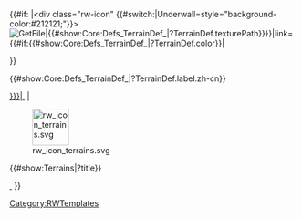 <noinclude>[[Category:RWTemplates]]{{Documentation}}</noinclude><!--
--><includeonly><div class="rw-button"><!--
-->{{#if:{{{1|}}}<!--
-->|<div class="rw-icon" {{#switch:{{{1|}}}|Underwall=style="background-color:#212121;"}}><!--
   -->[[File:{{#invoke:TexHelper|GetFile|{{#show:Core:Defs_TerrainDef_{{{1|}}}|?TerrainDef.texturePath}}}}|link=]]<!--
   -->{{#if:{{#show:Core:Defs_TerrainDef_{{{1|}}}|?TerrainDef.color}}|<div class="rw-icon-blend" style="{{#invoke:ColorHelper|getBackground|{{#show:Core:Defs_TerrainDef_{{{1|}}}|?TerrainDef.color}}}}"></div>}}<!--
 --></div><!--
   --><div class="rw-button-label">{{#show:Core:Defs_TerrainDef_{{{1|}}}|?TerrainDef.label.zh-cn}}</div>[[Terrains_{{{1|}}}|&nbsp;]]<!--
-->|<div class="rw-icon">[[File:rw_icon_terrains.svg|64px|link=]]</div><div class="rw-button-label">{{#show:Terrains|?title}}</div>[[Terrains|&nbsp;]]<!--
-->}}<!--
--></div></includeonly>